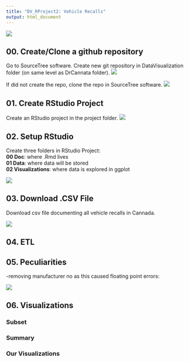 ```yaml
---
title: "DV_RProject2: Vehicle Recalls"
output: html_document
---
```


![](./Graphics/Cowboy.jpg) 

## 00. Create/Clone a github repository
Go to SourceTree software. Create new git repository in DataVisualization folder (on same level as DrCannata folder).
![](./Graphics/createrepo.png)

If did not create the repo, clone the repo in SourceTree software.
![](./Graphics/clonerepo.png)

## 01. Create RStudio Project
Create an RStudio project in the project folder.
![](./Graphics/createproject01.png)

## 02. Setup RStudio 
 Create three folders in RStudio Project:  
   **00 Doc**: where .Rmd lives  
   **01 Data**: where data will be stored  
   **02 Visualizations**: where data is explored in ggplot 
   
![](./Graphics/fileset.png)

## 03. Download .CSV File

Download csv file documenting all vehicle recalls in Cannada.

![](./Graphics/download.png)

## 04. ETL

## 05. Peculiarities
  -removing manufacturer no as this caused floating point errors:
  
![](./Graphics/alterTable.png)

## 06. Visualizations

### Subset
### Summary

### Our Visualizations
